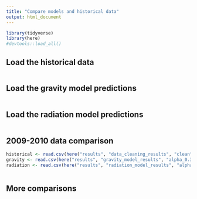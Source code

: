 ```yaml
---
title: "Compare models and historical data"
output: html_document
---
```

```r
library(tidyverse)
library(here)
#devtools::load_all()
```

## Load the historical data
```r

```

## Load the gravity model predictions
```r

```

## Load the radiation model predictions
```r

```

## 2009-2010 data comparison
```r
historical <- read.csv(here("results", "data_cleaning_results", "clean", "US_0910.csv"))
gravity <- read.csv(here("results", "gravity_model_results", "alpha_0.3_US0910.csv"))
radiation <- read.csv(here("results", "radiation_model_results", "alpha_0.3_US0910.csv"))



```

## More comparisons
```r

```

